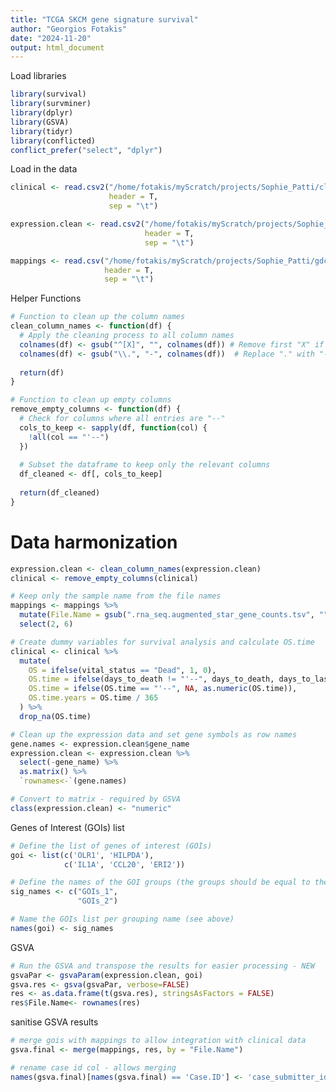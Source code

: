```yaml
---
title: "TCGA SKCM gene signature survival"
author: "Georgios Fotakis"
date: "2024-11-20"
output: html_document
---
```


Load libraries

```r
library(survival)
library(survminer)
library(dplyr)
library(GSVA)
library(tidyr)
library(conflicted)
conflict_prefer("select", "dplyr")
```

Load in the data

```r
clinical <- read.csv2("/home/fotakis/myScratch/projects/Sophie_Patti/clinical/clinical.tsv",
                      header = T,
                      sep = "\t")

expression.clean <- read.csv2("/home/fotakis/myScratch/projects/Sophie_Patti/counts_total/SKCM_TPM.tsv",
                              header = T,
                              sep = "\t")

mappings <- read.csv("/home/fotakis/myScratch/projects/Sophie_Patti/gdc_sample_sheet.2024-10-14.tsv",
                     header = T,
                     sep = "\t")
```

Helper Functions

```r
# Function to clean up the column names
clean_column_names <- function(df) {
  # Apply the cleaning process to all column names
  colnames(df) <- gsub("^[X]", "", colnames(df)) # Remove first "X" if present - this is a Python artifact from pre-processing
  colnames(df) <- gsub("\\.", "-", colnames(df))  # Replace "." with "-"
  
  return(df)
}

# Function to clean up empty columns
remove_empty_columns <- function(df) {
  # Check for columns where all entries are "--"
  cols_to_keep <- sapply(df, function(col) {
    !all(col == "'--")
  })
  
  # Subset the dataframe to keep only the relevant columns
  df_cleaned <- df[, cols_to_keep]
  
  return(df_cleaned)
}
```

# Data harmonization

```r
expression.clean <- clean_column_names(expression.clean)
clinical <- remove_empty_columns(clinical)
```

```r
# Keep only the sample name from the file names
mappings <- mappings %>%
  mutate(File.Name = gsub(".rna_seq.augmented_star_gene_counts.tsv", "", File.Name)) %>%
  select(2, 6)
```

```r
# Create dummy variables for survival analysis and calculate OS.time
clinical <- clinical %>%
  mutate(
    OS = ifelse(vital_status == "Dead", 1, 0),
    OS.time = ifelse(days_to_death != "'--", days_to_death, days_to_last_follow_up),
    OS.time = ifelse(OS.time == "'--", NA, as.numeric(OS.time)),
    OS.time.years = OS.time / 365
  ) %>%
  drop_na(OS.time)
```

```r
# Clean up the expression data and set gene symbols as row names
gene.names <- expression.clean$gene_name
expression.clean <- expression.clean %>%
  select(-gene_name) %>%
  as.matrix() %>%
  `rownames<-`(gene.names)
```

```r
# Convert to matrix - required by GSVA
class(expression.clean) <- "numeric"
```

Genes of Interest (GOIs) list

```r
# Define the list of genes of interest (GOIs)
goi <- list(c('OLR1', 'HILPDA'),
            c('IL1A', 'CCL20', 'ERI2'))
```

```r
# Define the names of the GOI groups (the groups should be equal to the GOIs defined above)
sig_names <- c("GOIs_1", 
               "GOIs_2")
```

```r
# Name the GOIs list per grouping name (see above)
names(goi) <- sig_names
```

GSVA

```r
# Run the GSVA and transpose the results for easier processing - NEW
gsvaPar <- gsvaParam(expression.clean, goi)
gsva.res <- gsva(gsvaPar, verbose=FALSE)
res <- as.data.frame(t(gsva.res), stringsAsFactors = FALSE)
res$File.Name<- rownames(res)
```

sanitise GSVA results

```r
# merge gois with mappings to allow integration with clinical data
gsva.final <- merge(mappings, res, by = "File.Name")

# rename case id col - allows merging
names(gsva.final)[names(gsva.final) == 'Case.ID'] <- 'case_submitter_id'
```



